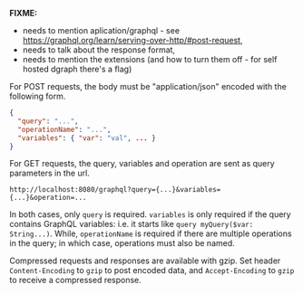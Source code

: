 **FIXME:** 

*  needs to mention aplication/graphql - see https://graphql.org/learn/serving-over-http/#post-request, 
* needs to talk about the response format, 
* needs to mention the extensions (and how to turn them off - for self hosted dgraph there's a flag)


For POST requests, the body must be "application/json" encoded with the following form.

```json
{
  "query": "...",
  "operationName": "...",
  "variables": { "var": "val", ... }
}
```

For GET requests, the query, variables and operation are sent as query parameters in the url.

```
http://localhost:8080/graphql?query={...}&variables={...}&operation=...
```

In both cases, only `query` is required. `variables` is only required if the query contains GraphQL variables: i.e. it starts like `query myQuery($var: String...)`. While, `operationName` is required if there are multiple operations in the query; in which case, operations must also be named.

Compressed requests and responses are available with gzip. Set header `Content-Encoding` to `gzip` to post encoded data, and `Accept-Encoding` to `gzip` to receive a compressed response.